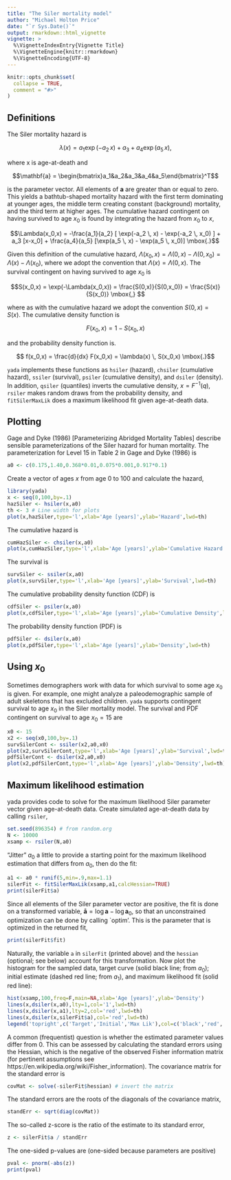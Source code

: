 ```yaml
---
title: "The Siler mortality model"
author: "Michael Holton Price"
date: "`r Sys.Date()`"
output: rmarkdown::html_vignette
vignette: >
  %\VignetteIndexEntry{Vignette Title}
  %\VignetteEngine{knitr::rmarkdown}
  %\VignetteEncoding{UTF-8}
---
```


```r
knitr::opts_chunk$set(
  collapse = TRUE,
  comment = "#>"
)
```
## Definitions
The Siler mortality hazard is

$$\lambda(x) = a_1 \exp(-a_2 \, x) + a_3 + a_4 \exp(a_5 \, x) \mbox{,}$$

where x is age-at-death and

$$\mathbf{a} = \begin{bmatrix}a_1&a_2&a_3&a_4&a_5\end{bmatrix}^T$$

is the parameter vector. All elements of $\mathbf{a}$ are greater than or equal to zero. This yields a bathtub-shaped mortality hazard with the first term dominating at younger ages, the middle term creating constant (background) mortality, and the third term at higher ages. The cumulative hazard contingent on having survived to age $x_0$ is found by integrating the hazard from $x_0$ to $x$,

$$\Lambda(x_0,x) = -\frac{a_1}{a_2} [ \exp(-a_2 \, x) - \exp(-a_2 \, x_0) ] + a_3 [x-x_0] + \frac{a_4}{a_5} [\exp(a_5 \, x) - \exp(a_5 \, x_0)] \mbox{.}$$

Given this definition of the cumulative hazard, $\Lambda(x_0,x) = \Lambda(0,x) - \Lambda(0,x_0) = \Lambda(x) - \Lambda(x_0)$, where we adopt the convention that $\Lambda(x) = \Lambda(0,x)$. The survival contingent on having survived to age $x_0$ is

$$S(x_0,x) = \exp(-\Lambda(x_0,x)) = \frac{S(0,x)}{S(0,x_0)} = \frac{S(x)}{S(x_0)} \mbox{,} $$

where as with the cumulative hazard we adopt the convention $S(0,x) = S(x)$. The cumulative density function is

$$F(x_0,x) = 1 - S(x_0,x)$$

and the probability density function is.

$$ f(x_0,x) = \frac{d}{dx} F(x_0,x) = \lambda(x) \, S(x_0,x) \mbox{.}$$

`yada` implements these functions as `hsiler` (hazard), `chsiler` (cumulative hazard), `ssiler` (survival), `psiler` (cumulative density), and `dsiler` (density). In addition, `qsiler` (quantiles) inverts the cumulative density, $x = F^{-1}(q)$, `rsiler` makes random draws from the probability density, and `fitSilerMaxLik` does a maximum likelihood fit given age-at-death data. 

## Plotting
Gage and Dyke (1986) [Parameterizing Abridged Mortality Tables] describe sensible parameterizations of the Siler hazard for human mortality. The parameterization for Level 15 in Table 2 in Gage and Dyke (1986) is 

```r
a0 <- c(0.175,1.40,0.368*0.01,0.075*0.001,0.917*0.1) 
```

Create a vector of ages $x$ from age 0 to 100 and calculate the hazard,

```r
library(yada)
x <- seq(0,100,by=.1)
hazSiler <- hsiler(x,a0)
th <- 3 # Line width for plots
plot(x,hazSiler,type='l',xlab='Age [years]',ylab='Hazard',lwd=th)
```
The cumulative hazard is

```r
cumHazSiler <- chsiler(x,a0)
plot(x,cumHazSiler,type='l',xlab='Age [years]',ylab='Cumulative Hazard',lwd=th)
```
The survival is

```r
survSiler <- ssiler(x,a0)
plot(x,survSiler,type='l',xlab='Age [years]',ylab='Survival',lwd=th)
```

The cumulative probability density function (CDF) is

```r
cdfSiler <- psiler(x,a0)
plot(x,cdfSiler,type='l',xlab='Age [years]',ylab='Cumulative Density',lwd=th)
```

The probability density function (PDF) is

```r
pdfSiler <- dsiler(x,a0)
plot(x,pdfSiler,type='l',xlab='Age [years]',ylab='Density',lwd=th)
```

## Using $x_0$
Sometimes demographers work with data for which survival to some age $x_0$ is given. For example, one might analyze a paleodemographic sample of adult skeletons that has excluded children. `yada` supports contingent survival to age $x_0$ in the Siler mortality model. The survival and PDF contingent on survival to age $x_0=15$ are

```r
x0 <- 15
x2 <- seq(x0,100,by=.1)
survSilerCont <- ssiler(x2,a0,x0)
plot(x2,survSilerCont,type='l',xlab='Age [years]',ylab='Survival',lwd=th)
pdfSilerCont <- dsiler(x2,a0,x0)
plot(x2,pdfSilerCont,type='l',xlab='Age [years]',ylab='Density',lwd=th)
```

## Maximum likelihood estimation
yada provides code to solve for the maximum likelihood Siler parameter vector given age-at-death data. Create simulated age-at-death data by calling `rsiler`,

```r
set.seed(896354) # from random.org
N <- 10000
xsamp <- rsiler(N,a0)
```

"Jitter" $a_0$ a little to provide a starting point for the maximum likelihood estimation that differs from $a_0$, then do the fit:
```r
a1 <- a0 * runif(5,min=.9,max=1.1)
silerFit <- fitSilerMaxLik(xsamp,a1,calcHessian=TRUE)
print(silerFit$a)
```

Since all elements of the Siler parameter vector are positive, the fit is done on a transformed variable, $\mathbf{\bar{a}} = \log{\mathbf{a}} - \log{\mathbf{a}_0}$, so that an unconstrained optimization can be done by calling `optim'. This is the parameter that is optimized in the returned fit,

```r
print(silerFit$fit)
```

Naturally, the variable `a` in `silerFit` (printed above) and the `hessian` (optional; see below) account for this transformation. Now plot the histogram for the sampled data, target curve (solid black line; from $a_0$); initial estimate (dashed red line; from $a_1$), and maximum likelihood fit (solid red line):

```r
hist(xsamp,100,freq=F,main=NA,xlab='Age [years]',ylab='Density')
lines(x,dsiler(x,a0),lty=1,col='1',lwd=th)
lines(x,dsiler(x,a1),lty=2,col='red',lwd=th)
lines(x,dsiler(x,silerFit$a),col='red',lwd=th)
legend('topright',c('Target','Initial','Max Lik'),col=c('black','red','red'),lty=c(1,2,1))
```

A common (frequentist) question is whether the estimated parameter values differ from $0$. This can be assessed by calculating the standard errors using the Hessian, which is the negative of the observed Fisher information matrix (for pertinent assumptions see https://en.wikipedia.org/wiki/Fisher_information). The covariance matrix for the standard error is 

```r
covMat <- solve(-silerFit$hessian) # invert the matrix
```

The standard errors are the roots of the diagonals of the covariance matrix,

```r
standErr <- sqrt(diag(covMat))
```

The so-called z-score is the ratio of the estimate to its standard error,

```r
z <- silerFit$a / standErr
```

The one-sided p-values are (one-sided because parameters are positive)

```r
pval <- pnorm(-abs(z))
print(pval)
```
